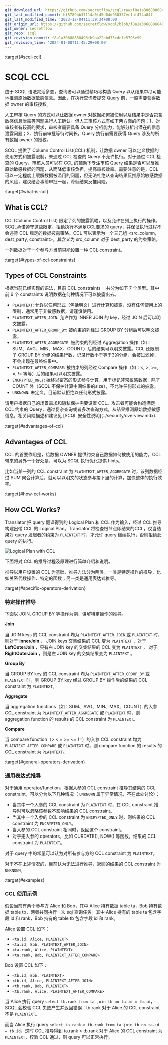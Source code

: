 ```yaml
---
git_download_url: https://github.com/secretflow/scql/raw/f8a1a30688868496fb9aa22bbd75cdcfe5793e99/docs/topics/ccl/intro.rst
git_last_modified_commit: bf5789bb37114a0f45d04d938337ec1af474a847
git_last_modified_time: '2023-12-04T11:39:34+08:00'
git_origin_url: https://github.com/secretflow/scql/blob/f8a1a30688868496fb9aa22bbd75cdcfe5793e99/docs/topics/ccl/intro.rst
git_owner: secretflow
git_repo: scql
git_revision_commit: f8a1a30688868496fb9aa22bbd75cdcfe5793e99
git_revision_time: '2024-01-08T11:45:29+08:00'
---
```


:target{#scql-ccl}

# SCQL CCL

由于 SCQL 语法灵活多变，查询者可以通过精巧地构造 Query 以从结果中尽可能地推测原始数据敏感信息。因此，在执行查询者提交 Query 前，一般需要获得数据 owner 的审核授权。

人工审核 Query 的方式可以让数据 owner 对数据如何被使用以及结果中是否包含敏感信息泄露等问题进行人工确认。但人工审核方式有如下两方面的问题：1、对审核者有较高的要求，审核者需要具备 Query 分析能力，能够分析出潜在的信息泄露问题；2、执行前审批等待时间长，Query 执行前需要获得 Query 涉及的所有数据 owner 的授权。

SCQL 提供了 Column Control List(CCL) 机制，让数据 owner 可以定义数据的使用方式和披露限制，未通过 CCL 检查的 Query 不允许执行。对于通过 CCL 检查的 Query，审核人员可以在 CCL 的辅助下专注审核 Query 结果是否可以反推原始敏感数据的问题，从而降低审核负担，提高审核效率。需要注意的是，CCL 可以一定程度上缓解数据被滥用的问题，但无法杜绝从查询结果反推原始敏感数据的风险，建议结合事前审批一起，降低结果反推风险。

:target{#what-is-ccl}

## What is CCL?

CCL(Column Control List) 限定了列的披露策略，以及允许在列上执行的操作。SCQL承诺遵守这些限定，拒绝执行不满足CCL要求的 query，并保证执行过程不会违背 CCL 规定的数据披露策略。CCL 可以表示为一个三元组 \<src\_column, dest\_party, constraint>，其含义为 src\_column 对于 dest\_party 的约束策略。

<Container type="note">
  一列数据对于一个参与方当前只能设置一种 CCL constraint。
</Container>

:target{#types-of-ccl-constraints}

## Types of CCL Constraints

根据当前已经实现的语法，目前 CCL constraints 一共分为如下 7 个类型。其中前 6 个 constraints 说明数据在何种情况下可以披露出去。

- `PLAINTEXT`: 允许以任何形式（包括明文）进行计算和披露，没有任何使用上的限制，通常用于非敏感数据，请谨慎使用。
- `PLAINTEXT_AFTER_JOIN`: 允许作为 INNER JOIN 的 key，经过 JOIN 后可以明文披露。
- `PLAINTEXT_AFTER_GROUP_BY`: 被约束的列经过 GROUP BY 分组后可以明文披露。
- `PLAINTEXT_AFTER_AGGREGATE`: 被约束的列经过 Aggregation 操作（如：SUM、AVG、MIN、MAX、COUNT）后的结果可以明文披露。CCL 还限制了 GROUP BY 分组的结果行数，记录行数小于等于3的分组，会被过滤掉，不会出现在最终结果中。
- `PLAINTEXT_AFTER_COMPARE`: 被约束的列经过 Compare 操作（如：\<, >, >=, =, != 等等）后的结果可以明文披露。
- `ENCRYPTED_ONLY`: 始终以密态的形式参与计算，用于标记非常敏感数据，除了 COUNT 外（SCQL 不保护计算中间结果的size），不允许任何形式的披露。
- `UNKNOWN`: 未定义，目前默认拒绝以任何形式披露。

<Container type="note">
  请用户根据自己的场景需求和隐私保护需要设置 CCL。攻击者可能会构造满足 CCL 约束的 Query，通过复杂查询或者多次查询方式，从结果推测原始数据敏感信息，相关风险描述和建议见 [<span>SCQL 安全性说明</span>](../security/overview.mdx).
</Container>

:target{#advantages-of-ccl}

## Advantages of CCL

CCL 的首要作用是，给数据 OWNER 提供约束自己数据如何被使用的能力。CCL 带来的另外一个好处是，可以为 SCQL 执行优化提供 hints。

比如当某一列的 CCL constraint 为 `PLAINTEXT_AFTER_AGGREGATE` 时，该列数据经过 SUM 聚合计算后，就可以以明文的状态参与接下里的计算，加快整体的执行效率。

:target{#how-ccl-works}

## <Target id="id1" />How CCL Works?

Translator 把 query 翻译得到的 Logical Plan 和 CCL 作为输入，经过 CCL 推导构建出带 CCL 的 Logical Plan。Translator 将检查根节点即结果的CCL，仅当结果对 query 发起者的约束为 `PLAINTEXT` 时，才允许 query 继续执行，否则拒绝此 query 的执行。

![Logical Plan with CCL](../../_assets/logical_plan_with_ccl.png)

下面将对 CCL 的推导过程及原理进行简单介绍和说明。

推导以用户设置的 CCL 为基础，推导方法分为两类，一类是特定操作的推导，比如关系代数操作、特定的函数；另一类是通用表达式推导。

:target{#specific-operators-derivation}

### 特定操作推导

下面以 JOIN, GROUP BY 等操作为例，讲解特定操作的推导。

<strong>Join</strong>

当 JOIN keys 的 CCL constraint 均为 `PLAINTEXT_AFTER_JOIN` 或 `PLAINTEXT` 时，则对于 <strong>InnerJoin</strong> ， JOIN keys 交集结果的 CCL 变为 `PLAINTEXT` ，对于 <strong>LeftOuterJoin</strong> ，只有右 JOIN key 的交集结果的 CCL 变为 `PLAINTEXT` ， 对于 <strong>RightOuterJoin</strong> ，则是左 JOIN key 的交集结果变为 `PLAINTEXT` 。

<strong>Group By</strong>

当 GROUP BY key 的 CCL constraint 均为 `PLAINTEXT_AFTER_GROUP_BY` 或 `PLAINTEXT` 时，则 GROUP BY key 经过 GROUP BY 操作后的结果的 CCL constraint 为 `PLAINTEXT`。

<strong>Aggregate</strong>

当 aggregation functions（如：SUM、AVG、MIN、MAX、COUNT）的入参 CCL constraint 为 `PLAINTEXT_AFTER_AGGREGATE` 或 `PLAINTEXT` 时，则 aggregation function 的 results 的 CCL constraint 为 `PLAINTEXT`。

<strong>Compare</strong>

当 compare function（> \< = >= \<= !=）的入参 CCL constraint 均为 `PLAINTEXT_AFTER_COMPARE` 或 `PLAINTEXT` 时，则 compare function 的 results 的 CCL constraint 为 `PLAINTEXT`。

:target{#general-operators-derivation}

### 通用表达式推导

对于通用 operator/function，根据入参的 CCL constraint 推导其结果的 CCL constraint，可以分为以下几种情况（ `UNKNOWN` 属于异常情况，不在此处讨论）：

- 当其中一个入参的 CCL constraint 为 `PLAINTEXT` 时，在 CCL constraint 推导时可以忽略该参数不影响结果的 CCL constraint。
- 当其中一个入参的 CCL constraint 为 `ENCRYPTED_ONLY` 时，则结果的 CCL constraint 为 `ENCRYPTED_ONLY`。
- 当入参的 CCL constraint 相同时，返回这个 constraint。
- 对于无入参的 operators，比如 CURDATE(), NOW() 等函数，结果的 CCL constraint 为 `PLAINTEXT`。

对于 query 中的常量可以认为对所有参与方的 CCL constraint 为 `PLAINTEXT`。

对于不在上述情况的，目前认为无法进行推导，返回的结果的 CCL constraint 为 `UNKNOWN`。

:target{#examples}

### CCL 使用示例

假设当前有两个参与方 Alice 和 Bob，其中 Alice 持有数据 table ta，Bob 持有数据 table tb，两者共同执行一次 sql 查询任务。其中 Alice 持有的 table ta 包含字段 id 和 rank，Bob 持有的 table tb 包含字段 id 和 rank。

Alice 设置 CCL 如下：

- `<ta.id, Alice, PLAINTEXT>`
- `<ta.id, Bob, PLAINTEXT_AFTER_JOIN>`
- `<ta.rank, Alice, PLAINTEXT>`
- `<ta.rank, Bob, PLAINTEXT_AFTER_COMPARE>`

Bob 设置 CCL 如下：

- `<tb.id, Bob, PLAINTEXT>`
- `<tb.id, Alice, PLAINTEXT_AFTER_JOIN>`
- `<tb.rank, Bob, PLAINTEXT>`
- `<tb.rank, Alice, PLAINTEXT_AFTER_COMPARE>`

当 Alice 执行 query `select tb.rank from ta join tb on ta.id = tb.id`，SCQL 会校验 CCL 失败产生并返回错误：tb.rank 对于 Alice 的 CCL constraint 不是 `PLAINTEXT`。

而当 Alice 执行 query `select ta.rank > tb.rank from ta join tb on ta.id = tb.id`，这时 CCL 推导得到 ta.rank > tb.rank 对于 Alice 的 CCL constraint 为 `PLAINTEXT`，校验 CCL 通过，则 query 可以正常执行。
